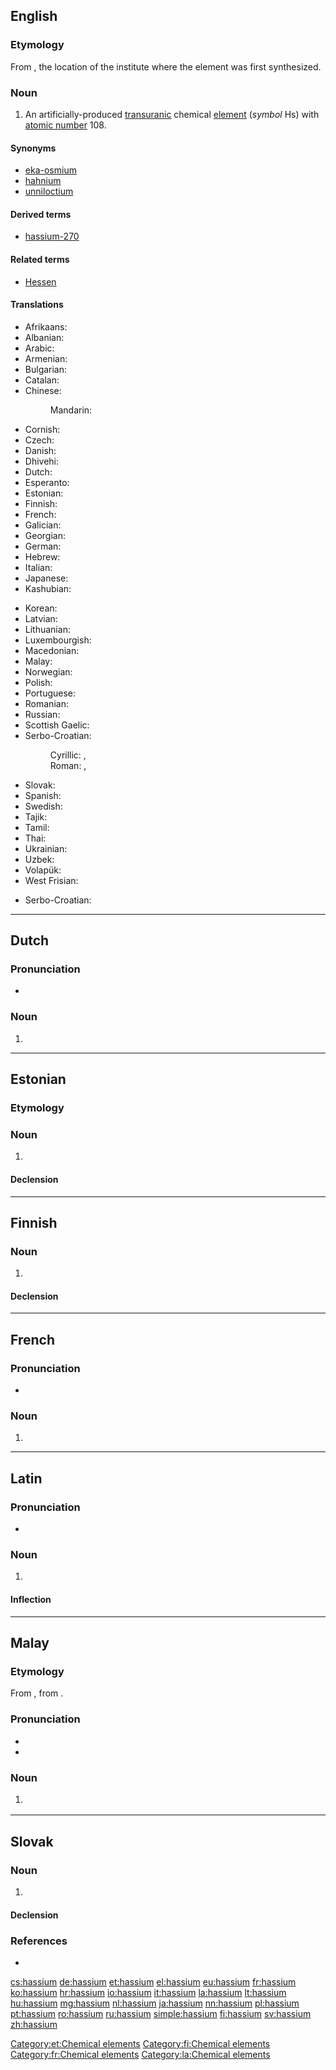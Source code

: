 {{also|Hassium}}
==English==

{{elements|Hs|bohrium|Bh|meitnerium|Mt}}

===Etymology===
From {{etyl|la|en}} {{m|la|Hassia||[[Hesse]]}}, the location of the institute where the element was first synthesized.

===Noun===
{{en-noun|-}}
{{wikipedia}}

# An artificially-produced [[transuranic]] chemical [[element]] (''symbol'' Hs) with [[atomic number]] 108.

====Synonyms====
* [[eka-osmium]] {{qualifier|used before the element was discovered}}
* [[hahnium]] {{qualifier|a name proposed by the [[w:IUPAC|IUPAC]], but rejected; see also {{term|dubnium}}}}
* [[unniloctium]] {{qualifier|used before the element was officially named}}

====Derived terms====
* [[hassium-270]]

====Related terms====
* [[w:Hessen|Hessen]]

====Translations====
{{trans-top|chemical element with atomic number 108}}
* Afrikaans: {{t|af|hassium}}
* Albanian: {{t|sq|hasium}}
* Arabic: {{t|ar|هَسْيُوم|m|tr=hasyum}}
* Armenian: {{t|hy|հասիում}}
* Bulgarian: {{t|bg|ха́сий|m}}
* Catalan: {{t|ca|hassi|m}}
* Chinese:
*: Mandarin: {{t+|cmn|𨭆|tr=hēi}}
* Cornish: {{t|kw|hassyum}}
* Czech: {{t+|cs|hassium|n}}
* Danish: {{t|da|hassium|n}}
* Dhivehi: {{t-needed|dv}}
* Dutch: {{t+|nl|hassium|n}}
* Esperanto: {{t|eo|hasio}}
* Estonian: {{t+|et|hassium}}
* Finnish: {{t+|fi|hassium}}
* French: {{t+|fr|hassium|m}}
* Galician: {{t+|gl|hassio}}
* Georgian: {{t|ka|ჰასიუმი}}
* German: {{t+|de|Hassium|n}}
* Hebrew: {{t|he|הסיום|tr=hesyum}}
* Italian: {{t+|it|hassio|m}}
* Japanese: {{t+|ja|ハッシウム|tr=hasshiumu}}
* Kashubian: {{t|csb|has}}
{{trans-mid}}
* Korean: {{t+|ko|하슘|sc=Hang}}
* Latvian: {{t|lv|hasijs|m}}
* Lithuanian: {{t+|lt|hasis}}
* Luxembourgish: {{t|lb|Hassium}}
* Macedonian: {{t|mk|хасиум|m}}
* Malay: {{t|ms|hassium}}
* Norwegian: {{t|no|hassium}}
* Polish: {{t+|pl|has|m}}
* Portuguese: {{t+|pt|hássio|m}}
* Romanian: {{t+|ro|hassiu|n}}
* Russian: {{t+|ru|ха́ссий|m}}
* Scottish Gaelic: {{t|gd|haisiam}}
* Serbo-Croatian:
*: Cyrillic: {{t|sh|хасиj|m|sc=Cyrl}}, {{t|sh|хасиjум|m|sc=Cyrl}}
*: Roman: {{t|sh|hasij|m}}, {{t|sh|hasijum|m}}
* Slovak: {{t|sk|hassium|n}}
* Spanish: {{t+|es|hassio|m}}
* Swedish: {{t+|sv|hassium}}
* Tajik: {{t|tg|ҳассий}}
* Tamil: {{t|ta|ஹஸ்ஸியம்}}
* Thai: {{t|th|แฮลเชียม|tr=haessiam}}
* Ukrainian: {{t|uk|ха́сiй|m}}
* Uzbek: {{t|uz|xassiy}}
* Volapük: {{t|vo|hasin}}
* West Frisian: {{t|fy|hassium}}
{{trans-bottom}}

{{checktrans-top}}
* Serbo-Croatian: {{t-check|sh|hassij}}
{{trans-bottom}}

----

==Dutch==
{{wikipedia|lang=nl}}
{{elements|Hs|bohrium|Bh|meitnerium|Mt|lang=nl}}

===Pronunciation===
* {{audio|Nl-hassium.ogg|Audio|lang=nl}}

===Noun===
{{nl-noun|n|-|-}}

# {{l|en|hassium}}

----

==Estonian==

===Etymology===
{{rfe|lang=et}}

===Noun===
{{et-noun|hassiumi|hassiumi|par2=hassiumit}}

# {{l|en|hassium}}

====Declension====
{{et-decl-seminar|hassium}}
{{et-decl-õpik|n=sg|hassium|i}}

[[Category:et:Chemical elements]]

----

==Finnish==
{{wikipedia|lang=fi}}

===Noun===
{{fi-noun}}

# {{l|en|hassium}}

====Declension====
{{fi-decl-risti|hassium|||a|i=0}}

[[Category:fi:Chemical elements]]

----

==French==

===Pronunciation===
* {{IPA|/ʔa.sjɔm/|lang=fr}}

===Noun===
{{fr-noun|m}}

# {{l|en|hassium}}


[[Category:fr:Chemical elements]]

----

==Latin==
{{wikipedia|lang=la}}

===Pronunciation===
* {{la-pronunc|hassium}}

===Noun===
{{la-noun|hassium|hassii|hassiī|n|second}}

# {{l|en|hassium}}

====Inflection====
{{la-decl-2nd-N|hassi}}

[[Category:la:Chemical elements]]

----

==Malay==
{{wikipedia|lang=ms}}
{{elements|Hs|bohrium|Bh|meitnerium|Mt|lang=ms}}

===Etymology===
From {{etyl|en|ms}} {{term|hassium|lang=en}}, from {{etyl|la|ms}}.

===Pronunciation===
* {{IPA|[hasiom]|[hasiəm]|[hɛsiəm]|lang=ms}}
* {{rhymes|iom|jom|om|lang=ms}}

===Noun===
{{head|ms|noun}}

# {{l|en|hassium}} {{gloss|chemical element}}

----

==Slovak==
{{elements|Hs|bohrium|Bh|meitnerium|Mt|lang=sk}}

===Noun===
{{sk-noun|g=n|gen=hassia|decl=mesto}}

# {{l|en|hassium}} {{gloss|element}}

====Declension====
{{sk-decl-noun-sg|hassium|hassia|hassiu|hassium|hassiu|hassiom}}

===References===
* {{R:SDK}}

[[cs:hassium]]
[[de:hassium]]
[[et:hassium]]
[[el:hassium]]
[[eu:hassium]]
[[fr:hassium]]
[[ko:hassium]]
[[hr:hassium]]
[[io:hassium]]
[[it:hassium]]
[[la:hassium]]
[[lt:hassium]]
[[hu:hassium]]
[[mg:hassium]]
[[nl:hassium]]
[[ja:hassium]]
[[nn:hassium]]
[[pl:hassium]]
[[pt:hassium]]
[[ro:hassium]]
[[ru:hassium]]
[[simple:hassium]]
[[fi:hassium]]
[[sv:hassium]]
[[zh:hassium]]